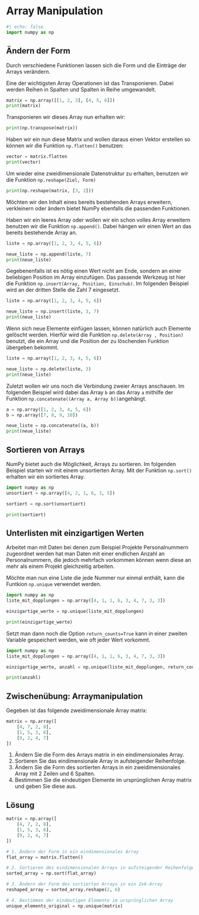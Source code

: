 # Array Manipulation

```python
#| echo: false
import numpy as np
```

## Ändern der Form

Durch verschiedene Funktionen lassen sich die Form und die Einträge der Arrays 
verändern. 

Eine der wichtigsten Array Operationen ist das Transponieren. Dabei werden 
Reihen in Spalten und Spalten in Reihe umgewandelt.

```python
matrix = np.array([[1, 2, 3], [4, 5, 6]])
print(matrix)
```

Transponieren wir dieses Array nun erhalten wir:

```python
print(np.transpose(matrix))
```

Haben wir ein nun diese Matrix und wollen daraus einen Vektor erstellen so 
können wir die Funktion `np.flatten()` benutzen:

```python
vector = matrix.flatten
print(vector)
```

Um wieder eine zweidimensionale Datenstruktur zu erhalten, benutzen wir die 
Funktion `np.reshape(Ziel, Form)`

```python
print(np.reshape(matrix, [3, 2]))
```

Möchten wir den Inhalt eines bereits bestehenden Arrays erweitern, verkleinern 
oder ändern bietet NumPy ebenfalls die passenden Funktionen.

Haben wir ein leeres Array oder wollen wir ein schon volles Array erweitern 
benutzen wir die Funktion `np.append()`. Dabei hängen wir einen Wert an das 
bereits bestehende Array an.

```python
liste = np.array([1, 2, 3, 4, 5, 6])

neue_liste = np.append(liste, 7)
print(neue_liste)
```

Gegebenenfalls ist es nötig einen Wert nicht am Ende, sondern an einer beliebigen 
Position im Array einzufügen. Das passende Werkzeug ist hier die Funktion 
`np.insert(Array, Position, Einschub)`. Im folgenden Beispiel wird an der 
dritten Stelle die Zahl 7 eingesetzt.

```python
liste = np.array([1, 2, 3, 4, 5, 6])

neue_liste = np.insert(liste, 3, 7)
print(neue_liste)
```

Wenn sich neue Elemente einfügen lassen, können natürlich auch Elemente 
gelöscht werden. Hierfür wird die Funktion `np.delete(Array , Position)` 
benutzt, die ein Array und die Position der zu löschenden Funktion übergeben 
bekommt.

```python
liste = np.array([1, 2, 3, 4, 5, 6])

neue_liste = np.delete(liste, 3)
print(neue_liste)
```


Zuletzt wollen wir uns noch die Verbindung zweier Arrays anschauen. Im 
folgenden Beispiel wird dabei das Array `b` an das Array `a` mithilfe der 
Funktion `np.concatenate((Array a, Array b))`angehängt.

```python
a = np.array([1, 2, 3, 4, 5, 6])
b = np.array([7, 8, 9, 10])

neue_liste = np.concatenate((a, b))
print(neue_liste)
```

## Sortieren von Arrays

NumPy bietet auch die Möglichkeit, Arrays zu sortieren. Im folgenden Beispiel 
starten wir mit einem unsortierten Array. Mit der Funktion `np.sort()` erhalten 
wir ein sortiertes Array.

```python
import numpy as np
unsortiert = np.array([4, 2, 1, 6, 3, 5])

sortiert = np.sort(unsortiert)

print(sortiert)
```

## Unterlisten mit einzigartigen Werten

Arbeitet man mit Daten bei denen zum Beispiel Projekte Personalnummern 
zugeordnet werden hat man Daten mit einer endlichen Anzahl an Personalnummern, 
die jedoch mehrfach vorkommen können wenn diese an mehr als einem Projekt 
gleichzeitig arbeiten.

Möchte man nun eine Liste die jede Nummer nur einmal enthält, kann die Funtkion 
`np.unique` verwendet werden. 

```python
import numpy as np
liste_mit_dopplungen = np.array([4, 1, 1, 6, 3, 4, 7, 3, 3])

einzigartige_werte = np.unique(liste_mit_dopplungen)

print(einzigartige_werte)
```

Setzt man dann noch die Option `return_counts=True` kann in einer zweiten Variable 
gespeichert werden, wie oft jeder Wert vorkommt.

```python
import numpy as np
liste_mit_dopplungen = np.array([4, 1, 1, 6, 3, 4, 7, 3, 3])

einzigartige_werte, anzahl = np.unique(liste_mit_dopplungen, return_counts=True)

print(anzahl)
```


::: {.callout-tip collapse="true"}

## Zwischenübung: Arraymanipulation

Gegeben ist das folgende zweidimensionale Array matrix:

```python
matrix = np.array([
    [4, 7, 2, 8],
    [1, 5, 3, 6],
    [9, 2, 4, 7]
])
```

1. Ändern Sie die Form des Arrays matrix in ein eindimensionales Array.
2. Sortieren Sie das eindimensionale Array in aufsteigender Reihenfolge.
3. Ändern Sie die Form des sortierten Arrays in ein zweidimensionales Array 
mit 2 Zeilen und 6 Spalten.
4. Bestimmen Sie die eindeutigen Elemente im ursprünglichen Array matrix und 
geben Sie diese aus.


::: {.callout-caution icon="false" collapse="true"}

## Lösung

```python
matrix = np.array([
    [4, 7, 2, 8],
    [1, 5, 3, 6],
    [9, 2, 4, 7]
])

# 1. Ändern der Form in ein eindimensionales Array
flat_array = matrix.flatten()

# 2. Sortieren des eindimensionalen Arrays in aufsteigender Reihenfolge
sorted_array = np.sort(flat_array)

# 3. Ändern der Form des sortierten Arrays in ein 2x6-Array
reshaped_array = sorted_array.reshape(2, 6)

# 4. Bestimmen der eindeutigen Elemente im ursprünglichen Array
unique_elements_original = np.unique(matrix)

```

:::

:::
